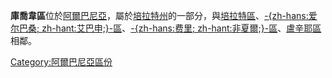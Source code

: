 {{Infobox Settlement
| name = 庫喬韋區
| native_name      = 
| native_name_lang = 
| settlement_type  = 區
| nickname                =
| motto                   =
| image_map               = Kuçovë District.svg
| mapsize                 = 180px
| map_alt                 =
| map_caption             = 在阿爾巴尼亞的位置
| pushpin_map             =
| pushpin_label_position  =
| pushpin_map_alt         =
| pushpin_map_caption     =
| latd  =  |latm  =  |lats  =  |latNS  =
| longd =  |longm =  |longs =  |longEW =
| coor_pinpoint           =
| coordinates_type        =
| coordinates_display     = inline,title
| coordinates_footnotes   =
| subdivision_type        = 國家
| subdivision_name        = {{flag|Albania}}
| subdivision_type1       = [[阿爾巴尼亞行政區劃|州]]
| subdivision_name1       = [[培拉特州|培拉特州]]
| established_title       =
| established_date        =
| founder                 =
| seat_type               = 首府
| seat                    = [[库乔韦|库乔韦]]
| government_footnotes    =
| leader_party            =
| leader_title            =
| leader_name             =
| unit_pref               = Metric<!-- or US or UK -->
| area_footnotes          =
| area_total_km2          = 
| area_land_km2           =
| area_water_km2          =
| area_water_percent      =
| elevation_footnotes     =
| elevation_m             =
| population_footnotes    = 
| population_total        = 
| population_as_of        = 
| population_density_km2  = 
| postal_code_type        =
| postal_code             =
| area_code_type          =
| area_code =
| iso_code  = AL-KC
| website   = 
| footnotes =
}}
'''庫喬韋區'''位於[[阿爾巴尼亞|阿爾巴尼亞]]，屬於[[培拉特州|培拉特州]]的一部分，與[[培拉特區|培拉特區]]、[[艾巴申區|-{zh-hans:爱尔巴桑; zh-hant:艾巴申;}-區]]、[[非夏爾區|-{zh-hans:费里; zh-hant:非夏爾;}-區]]、[[盧辛耶區|盧辛耶區]]相鄰。

{{Districts of Albania}}
{{Albania-stub}}

[[Category:阿爾巴尼亞區份|Category:阿爾巴尼亞區份]]